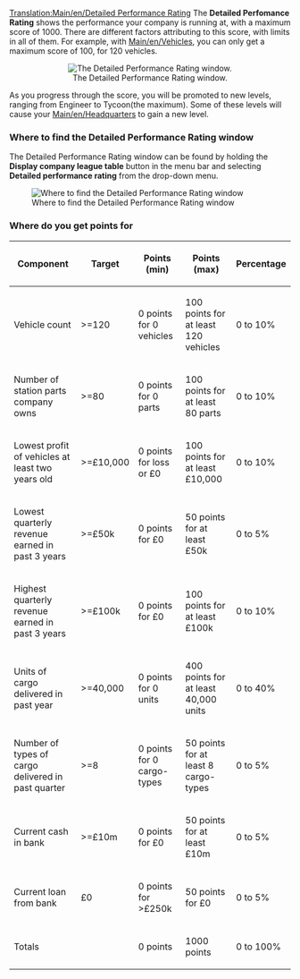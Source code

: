 [[Translation:Main/en/Detailed Performance Rating]]
{{en/-}}
The '''Detailed Perfomance Rating''' shows the performance your company is running at, with a maximum score of 1000. There are different factors attributing to this score, with limits in all of them. For example, with [[Main/en/Vehicles]], you can only get a maximum score of 100, for 120 vehicles.

<center>[[File:en/Performancerating.png|center|frame|The Detailed Performance Rating window.]]</center>

As you progress through the score, you will be promoted to new levels, ranging from Engineer to Tycoon(the maximum). Some of these levels will cause your [[Main/en/Headquarters]] to gain a new level.

=== Where to find the Detailed Performance Rating window ===
The Detailed Performance Rating window can be found by holding the '''Display company league table''' button in the menu bar and selecting '''Detailed performance rating''' from the drop-down menu.

[[File:en/Menu detailed performance rating.png|center|frame|Where to find the Detailed Performance Rating window]]

=== Where do you get points for===

{| {{en/Wikitable}}
|- style="background:#efefef"
! Component !! Target !! Points (min) !! Points (max) !! Percentage
|-
|Vehicle count||>=120||0 points for 0 vehicles||100 points for at least 120 vehicles||0 to 10%
|-
|Number of station parts company owns||>=80||0 points for 0 parts||100 points for at least 80 parts||0 to 10%
|-
|Lowest profit of vehicles at least two years old||>=£10,000||0 points for loss or £0||100 points for at least £10,000||0 to 10%
|-
|Lowest quarterly revenue earned in past 3 years||>=£50k||0 points for £0||50 points for at least £50k||0 to 5%
|-
|Highest quarterly revenue earned in past 3 years||>=£100k||0 points for £0||100 points for at least £100k||0 to 10%
|-
|Units of cargo delivered in past year||>=40,000||0 points for 0 units||400 points for at least 40,000 units||0 to 40%
|-
|Number of types of cargo delivered in past quarter||>=8||0 points for 0 cargo-types||50 points for at least 8 cargo-types ||0 to 5% 
|-
|Current cash in bank||>=£10m||0 points for £0||50 points for at least £10m||0 to 5%
|-
|Current loan from bank||£0||0 points for >£250k||50 points for £0||0 to 5%
|- style="background:#efefef"
! Totals !!!! 0 points !! 1000 points !! 0 to 100%
|}